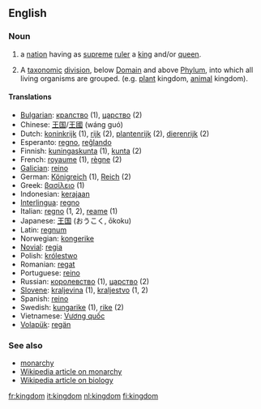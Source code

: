 ==English==

===Noun===
{{en-noun-reg}}

#a [[nation]] having as [[supreme]] [[ruler]] a [[king]] and/or [[queen]].
#{{taxonomy}}  A [[taxonomic]] [[division]], below [[Domain]] and above [[Phylum]], into which all living organisms are grouped. (e.g. [[plant]] kingdom, [[animal]] kingdom).

==== Translations ====
*[[Bulgarian]]: [[кралство]] (1), [[царство]] (2)
*Chinese: [[王国]]/[[王國]] (wáng guó)
*Dutch: [[koninkrijk]] {{n}}  (1), [[rijk]] {{n}} (2), [[plantenrijk]] {{n}} (2), {{n}} [[dierenrijk]] (2)
*Esperanto: [[regno]], [[reĝlando]]
*Finnish: [[kuningaskunta]] (1), [[kunta]] (2)
*French: [[royaume]] {{m}} (1), [[règne]] {{m}} (2)
*[[Galician]]: [[reino]] {{m}}
*German: [[Königreich]] {{n}} (1), [[Reich]] {{n}} (2)
*Greek: [[βασίλειο]] {{n}} (1)
*Indonesian: [[raja|kerajaan]]
*[[Interlingua]]: [[regno]]
*Italian: [[regno]] {{m}} (1, 2), [[reame]] {{m}} (1)
*Japanese: [[王国]] (おうこく, ōkoku)
*Latin: [[regnum]]
*Norwegian: [[kongerike]]
*[[Novial]]: [[regia]]
*Polish: [[królestwo]] {{n}}
*Romanian: [[regat]] {{n}}
*Portuguese: [[reino]] {{m}}
*Russian: [[королевство]] (1), [[царство]] (2)
*[[Slovene]]: [[kraljevina]] {{f}} (1), [[kraljestvo]] {{n}} (1, 2)
*Spanish: [[reino]] {{m}}
*Swedish: [[kungarike]] (1), [[rike]] (2)
*Vietnamese: [[Vương quốc]]
*[[Volapük]]: [[regän]]

===See also===
*[[monarchy]]
*[[w:monarchy|Wikipedia article on monarchy]]
*[[w:kingdom (biology)|Wikipedia article on biology]]

[[fr:kingdom]]
[[it:kingdom]]
[[nl:kingdom]]
[[fi:kingdom]]
